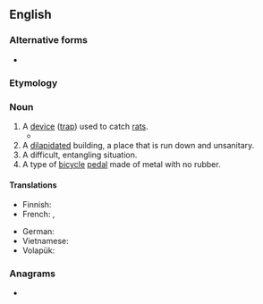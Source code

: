 {{also|rat trap}}
==English==

===Alternative forms===
* {{alt|en|rat trap|rat-trap}}

===Etymology===
{{compound|en|rat|trap}}

===Noun===
{{en-noun}}

# A [[device]] ([[trap]]) used to catch [[rat]]s.
#* {{quote-text|en|author=[[w:Selma Lagerlöf|Selma Lagerlöf]]|title=The Rattrap|passage=... the whole world with its lands and seas, its cities and villages - was nothing but a big '''rattrap'''. It had never existed for any other purpose than to set baits for people. It offered riches and joys, shelter and food, heat and clothing, exactly as the '''rattrap''' offered cheese and pork, and as soon as anyone let himself be tempted to touch the bait, it closed in on him, and then everything came to an end.}}
# A [[dilapidated]] building, a place that is run down and unsanitary.
# A difficult, entangling situation.
# A type of [[bicycle]] [[pedal]] made of metal with no rubber.

====Translations====
{{trans-top|device used to catch rats}}
* Finnish: {{t+|fi|rotanloukku}}
* French: {{t|fr|piège à rats|m}}, {{t+|fr|ratière|f}}
{{trans-mid}}
* German: {{t+|de|Rattenfalle|f}}
* Vietnamese: {{t+|vi|[[bẫy]] [[chuột]]}}
* Volapük: {{t|vo|ratiträp}}
{{trans-bottom}}

{{trans-top|dilapidated, unsanitary building}}
{{trans-mid}}
{{trans-bottom}}

{{trans-top|difficult, entangling situation}}
{{trans-mid}}
{{trans-bottom}}

===Anagrams===
* {{anagrams|en|a=aaprrtt|Parratt}}